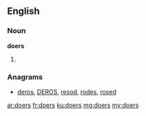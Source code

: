 ==English==

===Noun===
'''doers'''

# {{plural of|doer}}

===Anagrams===
* [[deros#English|deros]], [[DEROS#English|DEROS]], [[resod#English|resod]], [[rodes#English|rodes]], [[rosed#English|rosed]]

[[ar:doers]]
[[fr:doers]]
[[ku:doers]]
[[mg:doers]]
[[my:doers]]